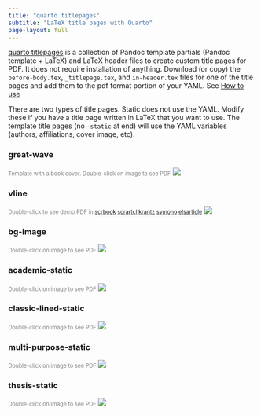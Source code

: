```yaml
---
title: "quarto titlepages"
subtitle: "LaTeX title pages with Quarto"
page-layout: full
---
```


[quarto titlepages](https://github.com/nmfs-opensci/quarto_titlepages) is a collection of Pandoc template partials (Pandoc template + LaTeX) and LaTeX header files to create custom title pages for PDF. It does not require installation of anything. Download (or copy) the `before-body.tex`, `_titlepage.tex`, and `in-header.tex` files for one of the title pages and add them to the pdf format portion of your YAML. See [How to use](03-how-to-use.html)

There are two types of title pages. Static does not use the YAML. Modify these if you have a title page written in LaTeX that you want to use. The template title pages (no `-static` at end) will use the YAML variables (authors, affiliations, cover image, etc).

::: {.panel-tabset}

### great-wave
<span style="font-size:0.8em; color: grey">Template with a book cover. Double-click on image to see PDF</span>
[![](images/great-wave.png){.border fig-alt="Screenshot of great-wave title page. This template has a cover page with a great wave image. Title page has a vertical line on the left with title, subtitle, authors and affiliations on the right. There is a logo towards the bottom."}](https://nmfs-opensci.github.io/quarto_titlepages/titlepages/great-wave/article.pdf)

### vline
<span style="font-size:0.8em; color: grey">Double-click to see demo PDF in [scrbook](https://nmfs-opensci.github.io/quarto_titlepages/titlepages/vline/article.pdf) [scrartcl](https://nmfs-opensci.github.io/quarto_titlepages/titlepages/vline/article.pdf) [krantz](https://nmfs-opensci.github.io/quarto_titlepages/titlepages/vline/article-krantz.pdf) [svmono](https://nmfs-opensci.github.io/quarto_titlepages/titlepages/vline/article-svmono.pdf) [elsarticle](https://nmfs-opensci.github.io/quarto_titlepages/titlepages/vline/article-elsarticle.pdf)</span>
[![](images/vline.png){.border fig-width="50%" fig-alt="Screenshot of vline title page. Page has a vertical line on the left with title, subtitle, authors and affiliations on the right. There is a logo towards the bottom."}](https://nmfs-opensci.github.io/quarto_titlepages/titlepages/vline/article.pdf)

### bg-image
<span style="font-size:0.8em; color: grey">Double-click on image to see PDF</span>
[![](images/bg-image.png){.border fig-alt="Screenshot of bg-image title page. Page has a background image in the top left with title, subtitle, authors and affiliations below. There is a logo towards the bottom followed by address."}](https://nmfs-opensci.github.io/quarto_titlepages/titlepages/bg-image/article.pdf)

### academic-static
<span style="font-size:0.8em; color: grey">Double-click on image to see PDF</span>
[![](images/academic-static.png){.border fig-alt="Screenshot of academic-static title page. Page has institution name centered at top with the title centered between two horizontal lines. The two authors are on the same level on left and right."}](https://nmfs-opensci.github.io/quarto_titlepages/titlepages/academic-static/article.pdf)

### classic-lined-static
<span style="font-size:0.8em; color: grey">Double-click on image to see PDF</span>
[![](images/classic-lined-static.png){.border fig-alt="Screenshot of classic-lined-static title page. Page has double horizontal lines at the top and bottom. The title is red, centered and at top. One author is in caps and below the title. There is a small logo at the bottom."}](https://nmfs-opensci.github.io/quarto_titlepages/titlepages/classic-lined-static/article.pdf)

### multi-purpose-static
<span style="font-size:0.8em; color: grey">Double-click on image to see PDF</span>
[![](images/multi-purpose-static.png){.border fig-alt="Screenshot of multi-purpose-static title page. Title has a cyan filled box around it. Author name is in bottom right corner."}](https://nmfs-opensci.github.io/quarto_titlepages/titlepages/multi-purpose-static/article.pdf)

### thesis-static
<span style="font-size:0.8em; color: grey">Double-click on image to see PDF</span>
[![](images/thesis-static.png){.border fig-alt="Screenshot of thesis-static title page. A fairly minimal thesis title page."}](https://nmfs-opensci.github.io/quarto_titlepages/titlepages/thesis-static/article.pdf)

:::
